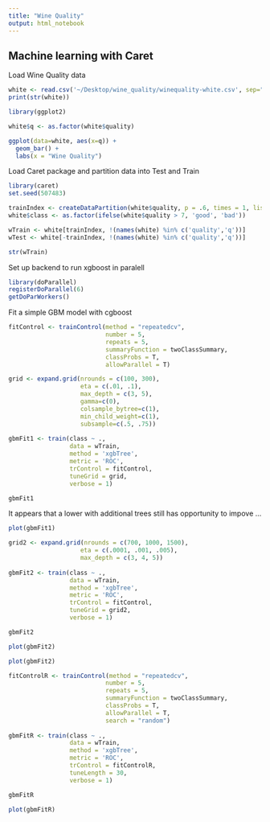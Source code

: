 ```yaml
---
title: "Wine Quality"
output: html_notebook
---
```


## Machine learning with Caret

Load Wine Quality data

```r
white <- read.csv('~/Desktop/wine_quality/winequality-white.csv', sep=";")
print(str(white))
```

```r
library(ggplot2)

white$q <- as.factor(white$quality)

ggplot(data=white, aes(x=q)) +
  geom_bar() +
  labs(x = "Wine Quality")
```


Load Caret package and partition data into Test and Train

```r
library(caret)
set.seed(507483)

trainIndex <- createDataPartition(white$quality, p = .6, times = 1, list = F)
white$class <- as.factor(ifelse(white$quality > 7, 'good', 'bad'))

wTrain <- white[trainIndex, !(names(white) %in% c('quality','q'))]
wTest <- white[-trainIndex, !(names(white) %in% c('quality','q'))]

str(wTrain)
```

Set up backend to run xgboost in paralell
```r
library(doParallel)
registerDoParallel(6)
getDoParWorkers()
```


Fit a simple GBM model with cgboost
```r
fitControl <- trainControl(method = "repeatedcv",
                           number = 5,
                           repeats = 5,
                           summaryFunction = twoClassSummary,
                           classProbs = T,
                           allowParallel = T)

grid <- expand.grid(nrounds = c(100, 300),
                    eta = c(.01, .1),
                    max_depth = c(3, 5),
                    gamma=c(0), 
                    colsample_bytree=c(1), 
                    min_child_weight=c(1), 
                    subsample=c(.5, .75))
  
gbmFit1 <- train(class ~ .,
                 data = wTrain,
                 method = 'xgbTree',
                 metric = 'ROC',
                 trControl = fitControl,
                 tuneGrid = grid,
                 verbose = 1)

gbmFit1
```


It appears that a lower with additional trees still has opportunity to impove ...
```r
plot(gbmFit1)
```


```r
grid2 <- expand.grid(nrounds = c(700, 1000, 1500),
                    eta = c(.0001, .001, .005),
                    max_depth = c(3, 4, 5))
  
gbmFit2 <- train(class ~ .,
                 data = wTrain,
                 method = 'xgbTree',
                 metric = 'ROC',
                 trControl = fitControl,
                 tuneGrid = grid2,
                 verbose = 1)

gbmFit2

plot(gbmFit2)
```

```r
plot(gbmFit2)
```



```r
fitControlR <- trainControl(method = "repeatedcv",
                           number = 5,
                           repeats = 5,
                           summaryFunction = twoClassSummary,
                           classProbs = T,
                           allowParallel = T,
                           search = "random")
  
gbmFitR <- train(class ~ .,
                 data = wTrain,
                 method = 'xgbTree',
                 metric = 'ROC',
                 trControl = fitControlR,
                 tuneLength = 30,
                 verbose = 1)

gbmFitR

plot(gbmFitR)
```










